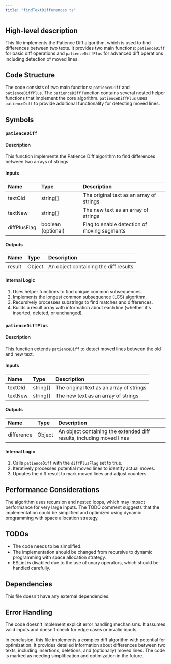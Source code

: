 ```yaml
---
title: "findTextDifferences.ts"
---
```


## High-level description
This file implements the Patience Diff algorithm, which is used to find differences between two texts. It provides two main functions: `patienceDiff` for basic diff operations and `patienceDiffPlus` for advanced diff operations including detection of moved lines.

## Code Structure
The code consists of two main functions: `patienceDiff` and `patienceDiffPlus`. The `patienceDiff` function contains several nested helper functions that implement the core algorithm. `patienceDiffPlus` uses `patienceDiff` to provide additional functionality for detecting moved lines.

## Symbols

### `patienceDiff`
#### Description
This function implements the Patience Diff algorithm to find differences between two arrays of strings.

#### Inputs
| Name | Type | Description |
|:-----|:-----|:------------|
| textOld | string[] | The original text as an array of strings |
| textNew | string[] | The new text as an array of strings |
| diffPlusFlag | boolean (optional) | Flag to enable detection of moving segments |

#### Outputs
| Name | Type | Description |
|:-----|:-----|:------------|
| result | Object | An object containing the diff results |

#### Internal Logic
1. Uses helper functions to find unique common subsequences.
2. Implements the longest common subsequence (LCS) algorithm.
3. Recursively processes substrings to find matches and differences.
4. Builds a result array with information about each line (whether it's inserted, deleted, or unchanged).

### `patienceDiffPlus`
#### Description
This function extends `patienceDiff` to detect moved lines between the old and new text.

#### Inputs
| Name | Type | Description |
|:-----|:-----|:------------|
| textOld | string[] | The original text as an array of strings |
| textNew | string[] | The new text as an array of strings |

#### Outputs
| Name | Type | Description |
|:-----|:-----|:------------|
| difference | Object | An object containing the extended diff results, including moved lines |

#### Internal Logic
1. Calls `patienceDiff` with the `diffPlusFlag` set to true.
2. Iteratively processes potential moved lines to identify actual moves.
3. Updates the diff result to mark moved lines and adjust counters.

## Performance Considerations
The algorithm uses recursion and nested loops, which may impact performance for very large inputs. The TODO comment suggests that the implementation could be simplified and optimized using dynamic programming with space allocation strategy.

## TODOs
- The code needs to be simplified.
- The implementation should be changed from recursive to dynamic programming with space allocation strategy.
- ESLint is disabled due to the use of unary operators, which should be handled carefully.

## Dependencies
This file doesn't have any external dependencies.

## Error Handling
The code doesn't implement explicit error handling mechanisms. It assumes valid inputs and doesn't check for edge cases or invalid inputs.

In conclusion, this file implements a complex diff algorithm with potential for optimization. It provides detailed information about differences between two texts, including insertions, deletions, and (optionally) moved lines. The code is marked as needing simplification and optimization in the future.